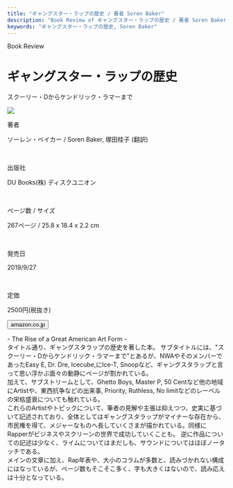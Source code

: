 ```yaml
---
title: "ギャングスター・ラップの歴史 / 著者 Soren Baker"
description: "Book Review of ギャングスター・ラップの歴史 / 著者 Soren Baker"
keywords: "ギャングスター・ラップの歴史, Soren Baker"
---
```



<Row>
  <Column colMd={"12"} colLg={"12"} noGutterMdLeft="">
    <p className="largeP">Book Review</p>
    <h1 className="h1-no-bottom-margin">ギャングスター・ラップの歴史</h1>
    <p className="largeP">スクーリー・Dからケンドリック・ラマーまで</p>
  </Column>
</Row>

<Row>
<Column colMd={"3"} colLg={"4"} noGutterMdLeft="">

<a href="https://amzn.to/2DVSLqz">
  <img src="../../images/books/gangsterraphistory.jpg" />
</a>

</Column>
<Column colMd={"4"} colLg={"8"} noGutterMdLeft="">
  <div>
    <p>著者</p>
    <p className="largeP">
      ソーレン・ベイカー / Soren Baker, 塚田桂子 (翻訳)
    </p>
    <br/>
    <p>出版社</p>
    <p className="largeP">
      DU Books(株) ディスクユニオン
    </p>
    <br/>
    <p>ページ数 / サイズ</p>
    <p className="largeP">
      267ページ / 25.8 x 18.4 x 2.2 cm
    </p>
    <br/>
    <p>発売日</p>
    <p className="largeP">
      2019/9/27
    </p>
    <br/>
    <p>定価</p>
    <p className="largeP">
      2500円(税抜き)
    </p>
    <div>
      <Button href="https://amzn.to/2DVSLqz" kind="primary" size="small" renderIcon={ArrowUpRight24}>
        amazon.co.jp
      </Button>
    </div>
  </div>
</Column>
</Row>

<Row>
  <Column colMd={"8"} colLg={"8"} noGutterMdLeft="">
    <p>
      - The Rise of a Great American Art Form -
      <br />
      タイトル通り、ギャングスタラップの歴史を著した本。
      サブタイトルには、"スクーリー・Dからケンドリック・ラマーまで"とあるが、NWAやそのメンバーであったEasy
      E, Dr. Dre, Icecube,にIce-T,
      Snoopなど、ギャングスタラップと言って思い浮かぶ面々の動静にページが割かれている。
      <br />
      加えて、サブストリームとして、Ghetto Boys, Master P, 50
      Centなど他の地域にArtistや、東西抗争などの出来事, Priority, Ruthless, No
      limitなどのレーベルの栄枯盛衰についても触れている。
      <br />
      これらのArtistやトピックについて、筆者の見解や主張は抑えつつ、史実に基づいて記述されており、全体としてはギャングスタラップがマイナーな存在から、市民権を得て、メジャーなものへ長していくさまが描かれている。同様にRapperがビジネスやスクリーンの世界で成功していくことも。
      逆に作品についての記述は少なく、ライムについてはまだしも、サウンドについてはほぼノータッチである。
      <br />
      メインの文章に加え、Rap年表や、大小のコラムが多数と、読みづかれない構成にはなっているが、ページ数もそこそこ多く、字も大きくはないので、読み応えは十分となっている。
    </p>
  </Column>
</Row>
